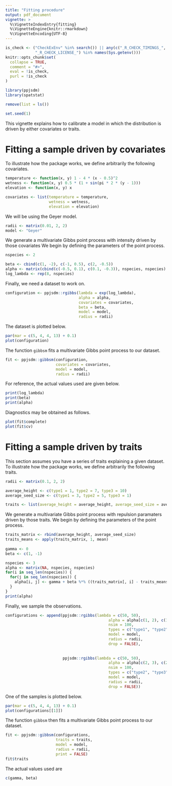 ```yaml
---
title: "Fitting procedure"
output: pdf_document
vignette: >
  %\VignetteIndexEntry{fitting}
  %\VignetteEngine{knitr::rmarkdown}
  %\VignetteEncoding{UTF-8}
---
```


```r
is_check <- ("CheckExEnv" %in% search()) || any(c("_R_CHECK_TIMINGS_",
             "_R_CHECK_LICENSE_") %in% names(Sys.getenv()))
knitr::opts_chunk$set(
  collapse = TRUE,
  comment = "#>",
  eval = !is_check,
  purl = !is_check
)
```

```r
library(ppjsdm)
library(spatstat)

remove(list = ls())

set.seed(1)
```

This vignette explains how to calibrate a model in which the distribution is driven by either covariates or traits.

# Fitting a sample driven by covariates

To illustrate how the package works, we define arbitrarily the following covariates.

```r
temperature <- function(x, y) 1 - 4 * (x - 0.5)^2
wetness <- function(x, y) 0.5 * (1 + sin(pi * 2 * (y - 1)))
elevation <- function(x, y) x

covariates <- list(temperature = temperature, 
                   wetness = wetness,
                   elevation = elevation)
```

We will be using the Geyer model.

```r
radii <- matrix(0.01, 2, 2)
model <- "Geyer"
```

We generate a multivariate Gibbs point process with intensity driven by those covariates
We begin by defining the parameters of the point process.

```r
nspecies <- 2

beta <- cbind(c(1, -2), c(-1, 0.5), c(2, -0.5))
alpha <- matrix(cbind(c(-0.5, 0.1), c(0.1, -0.3)), nspecies, nspecies)
log_lambda <- rep(8, nspecies)
```

Finally, we need a dataset to work on.

```r
configuration <- ppjsdm::rgibbs(lambda = exp(log_lambda), 
                                alpha = alpha, 
                                covariates = covariates, 
                                beta = beta,
                                model = model,
                                radius = radii)
```

The dataset is plotted below.

```r
par(mar = c(5, 4, 4, 13) + 0.1)
plot(configuration)
```

The function `gibbsm` fits a multivariate Gibbs point process to our dataset.

```r
fit <- ppjsdm::gibbsm(configuration, 
                      covariates = covariates,
                      model = model,
                      radius = radii)
```

For reference, the actual values used are given below.

```r
print(log_lambda)
print(beta)
print(alpha)
```

Diagnostics may be obtained as follows.

```r
plot(fit$complete)
plot(fit$cv)
```

# Fitting a sample driven by traits

This section assumes you have a series of traits explaining a given dataset. 
To illustrate how the package works, we define arbitrarily the following traits.

```r
radii <- matrix(0.1, 2, 2)

average_height <- c(type1 = 1, type2 = 7, type3 = 10)
average_seed_size <- c(type1 = 3, type2 = 5, type3 = 1)

traits <- list(average_height = average_height, average_seed_size = average_seed_size)
```

We generate a multivariate Gibbs point process with repulsion paramaters driven by those traits.
We begin by defining the parameters of the point process.

```r
traits_matrix <- rbind(average_height, average_seed_size)
traits_means <- apply(traits_matrix, 1, mean)
  
gamma <- 0
beta <- c(1, -1)

nspecies <- 3
alpha <- matrix(NA, nspecies, nspecies)
for(i in seq_len(nspecies)) {
  for(j in seq_len(nspecies)) {
    alpha[i, j] <- gamma + beta %*% ((traits_matrix[, i] - traits_means) * (traits_matrix[, j] - traits_means) / (traits_means * traits_means))
  }
}
print(alpha)
```

Finally, we sample the observations.

```r
configurations <- append(ppjsdm::rgibbs(lambda = c(50, 50), 
                                             alpha = alpha[c(1, 2), c(1, 2)],
                                             nsim = 100, 
                                             types = c("type1", "type2"), 
                                             model = model, 
                                             radius = radii,
                                             drop = FALSE),
                                      
                                      
                         ppjsdm::rgibbs(lambda = c(50, 50), 
                                             alpha = alpha[c(2, 3), c(2, 3)],
                                             nsim = 100,
                                             types = c("type2", "type3"), 
                                             model = model, 
                                             radius = radii,
                                             drop = FALSE))
```

One of the samples is plotted below.

```r
par(mar = c(5, 4, 4, 13) + 0.1)
plot(configurations[[1]])
```

The function `gibbsm` then fits a multivariate Gibbs point process to our dataset.

```r
fit <- ppjsdm::gibbsm(configurations, 
                      traits = traits, 
                      model = model, 
                      radius = radii, 
                      print = FALSE)
fit$traits
```

The actual values used are

```r
c(gamma, beta)
```

